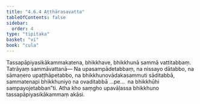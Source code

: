 ```yaml
---
title: "4.6.4 Aṭṭhārasavatta"
tableOfContents: false
sidebar:
  order: 4
type: "tipitaka"
basket: "vi"
book: "cula"
---
```



<DynamicBreadcrumb />

<Division number="211" book="cula" e="ch" v="4" p="208">

<Paragraph number="869" book="cula">
Tassapāpiyasikākammakatena, bhikkhave, bhikkhunā sammā vattitabbaṃ. Tatrāyaṃ sammāvattanā—
</Paragraph>

<Paragraph number="870" book="cula">
Na upasampādetabbaṃ, na nissayo dātabbo, na sāmaṇero upaṭṭhāpetabbo, na bhikkhunovādakasammuti sāditabbā, sammatenapi bhikkhuniyo na ovaditabbā …pe…  na bhikkhūhi sampayojetabban”ti. Atha kho saṃgho upavāḷassa bhikkhuno tassapāpiyasikākammaṃ akāsi.
</Paragraph>
</Division>